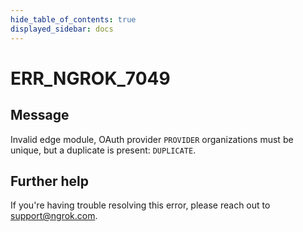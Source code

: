 ```yaml
---
hide_table_of_contents: true
displayed_sidebar: docs
---
```



# ERR_NGROK_7049

## Message

Invalid edge module, OAuth provider `PROVIDER` organizations must be unique, but a duplicate is present: `DUPLICATE`.

<ErrorDetails error="err_ngrok_7049" />

## Further help

If you're having trouble resolving this error, please reach out to [support@ngrok.com](mailto:support@ngrok.com?subject=Help%20with%20ERR_NGROK_7049).
